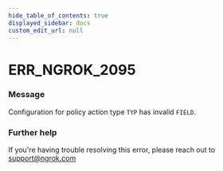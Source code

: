 ```yaml
---
hide_table_of_contents: true
displayed_sidebar: docs
custom_edit_url: null
---
```



# ERR_NGROK_2095

### Message

Configuration for policy action type `TYP` has invalid `FIELD`.

### Further help

If you're having trouble resolving this error, please reach out to [support@ngrok.com](mailto:support@ngrok.com?subject=Help%20with%20ERR_NGROK_2095)

<ErrorDetails error="err_ngrok_2095" />
